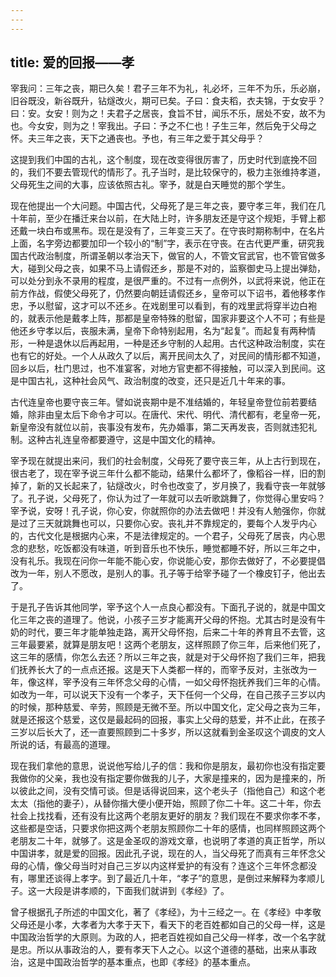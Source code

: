 ```yaml
---
---
---
```

title: 爱的回报——孝
---




宰我问：三年之丧，期已久矣！君子三年不为礼，礼必坏，三年不为乐，乐必崩，旧谷既没，新谷既升，钻燧改火，期可已矣。子曰：食夫稻，衣夫锦，于女安乎？曰：安。女安！则为之！夫君子之居丧，食旨不甘，闻乐不乐，居处不安，故不为也。今女安，则为之！宰我出。子曰：予之不仁也！子生三年，然后免于父母之怀。夫三年之丧，天下之通丧也。予也，有三年之爱于其父母乎？

这提到我们中国的古礼，这个制度，现在改变得很厉害了，历史时代到底挽不回的，我们不要去管现代的情形了。孔子当时，是比较保守的，极力主张维持孝道，父母死生之间的大事，应该依照古礼。宰予，就是白天睡觉的那个学生。

现在他提出一个大问题。中国古代，父母死了是三年之丧，要守孝三年，我们在几十年前，至少在播迁来台以前，在大陆上时，许多朋友还是守这个规矩，手臂上都还戴一块白布或黑布。现在是没有了，三年变三天了。在守丧时期称制中，在名片上面，名字旁边都要加印一个较小的“制”字，表示在守丧。在古代更严重，研究我国古代政治制度，所谓圣朝以孝治天下，做官的人，不管文官武官，也不管官做多大，碰到父母之丧，如果不马上请假还乡，那是不对的，监察御史马上提出弹劾，可以处分到永不录用的程度，是很严重的。不过有一点例外，以武将来说，他正在前方作战，假使父母死了，仍然要向朝廷请假还乡，皇帝可以下诏书，着他移孝作忠，予以慰留，这才可以不还乡。在戏剧里可以看到，有的戏里武将穿半边白袍的，就表示他是戴孝上阵，那都是皇帝特殊的慰留，国家非要这个人不可；有些是他还乡守孝以后，丧服未满，皇帝下命特别起用，名为“起复”。而起复有两种情形，一种是退休以后再起用，一种是还乡守制的人起用。古代这种政治制度，实在也有它的好处。一个人从政久了以后，离开民间太久了，对民间的情形都不知道，回乡以后，杜门思过，也不准宴客，对地方官吏都不得接触，可以深入到民间。这是中国古礼，这种社会风气、政治制度的改变，还只是近几十年来的事。

古代连皇帝也要守丧三年。譬如说丧期中是不准结婚的，年轻皇帝登位前若要结婚，除非由皇太后下命令才可以。在唐代、宋代、明代、清代都有，老皇帝一死，新皇帝没有就位以前，丧事没有发布，先办婚事，第二天再发丧，否则就违犯礼制。这种古礼连皇帝都要遵守，这是中国文化的精神。

宰予现在就提出来问，我们的社会制度，父母死了要守丧三年，从上古行到现在，很古老了，现在宰予说三年什么都不能动，结果什么都坏了，像稻谷一样，旧的割掉了，新的又长起来了，钻燧改火，时令也改变了，岁月换了，我看守丧一年就够了。孔子说，父母死了，你认为过了一年就可以去听歌跳舞了，你觉得心里安吗？宰予说，安呀！孔子说，你心安，你就照你的办法去做吧！并没有人勉强你，你就是过了三天就跳舞也可以，只要你心安。丧礼并不靠规定的，要每个人发乎内心的，古代文化是根据内心来，不是法律规定的。一个君子，父母死了居丧，内心思念的悲愁，吃饭都没有味道，听到音乐也不快乐，睡觉都睡不好，所以三年之中，没有礼乐。我现在问你一年能不能心安，你说能心安，那你去做好了，不必要提倡改为一年，别人不愿改，是别人的事。孔子等于给宰予碰了一个橡皮钉子，他出去了。

于是孔子告诉其他同学，宰予这个人一点良心都没有。下面孔子说的，就是中国文化三年之丧的道理了。他说，小孩子三岁才能离开父母的怀抱。尤其古时是没有牛奶的时代，要三年才能单独走路，离开父母怀抱，后来二十年的养育且不去管，这三年最要紧，就算是朋友吧！这两个老朋友，这样照顾了你三年，后来他们死了，这三年的感情，你怎么去还？所以三年之丧，就是对于父母怀抱了我们三年，把我们抚养长大了的一点点还报。这是天下人类都一样的，而宰予反对，主张改为一年，像这样，宰予没有三年怀念父母的心情，一如父母怀抱抚养我们三年的心情。如改为一年，可以说天下没有一个孝子，天下任何一个父母，在自己孩子三岁以内的时候，那种慈爱、辛劳，照顾是无微不至。所以中国文化，定父母之丧为三年，就是还报这个慈爱，这仅是最起码的回报，事实上父母的慈爱，并不止此，在孩子三岁以后长大了，还一直要照顾到二十多岁，所以这就看到金圣叹这个调皮的文人所说的话，有最高的道理。

现在我们拿他的意思，说说他写给儿子的信：我和你是朋友，最初你也没有指定要我做你的父亲，我也没有指定要你做我的儿子，大家是撞来的，因为是撞来的，所以彼此之间，没有交情可谈。但是话得说回来，这个老头子（指他自己）和这个老太太（指他的妻子），从替你揩大便小便开始，照顾了你二十年。这二十年，你去社会上找找看，还有没有比这两个老朋友更好的朋友？我们现在不要求你孝不孝，这些都是空话，只要求你把这两个老朋友照顾你二十年的感情，也同样照顾这两个老朋友二十年，就够了。这是金圣叹的游戏文章，也说明了孝道的真正哲学，所以中国讲孝，就是爱的回报。因此孔子说，现在的人，当父母死了而真有三年怀念父母的心情，像父母当时对自己三岁以内这样爱护的有没有？连这个三年怀念都没有，哪里还谈得上孝字。到了最近几十年，“孝子”的意思，是倒过来解释为孝顺儿子。这一大段是讲孝顺的，下面我们就讲到《孝经》了。

曾子根据孔子所述的中国文化，著了《孝经》，为十三经之一。在《孝经》中孝敬父母还是小孝，大孝者为大孝于天下，看天下的老百姓都如自己的父母一样，这是中国政治哲学的大原则。为政的人，把老百姓视如自己父母一样孝，改一个名字就是忠。所以从事政治的人，要有孝天下人之心。以这个道德的基础，出来从事政治，这是中国政治哲学的基本重点，也即《孝经》的基本重点。